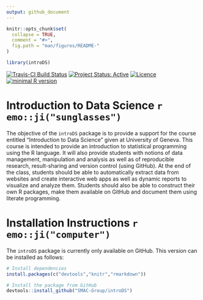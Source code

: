 ```yaml
---
output: github_document
---
```


<!-- README.md is generated from README.Rmd. Please edit that file -->

```r
knitr::opts_chunk$set(
  collapse = TRUE,
  comment = "#>",
  fig.path = "man/figures/README-"
)

library(introDS)
```

[![Travis-CI Build Status](https://travis-ci.org/SMAC-Group/introDS.svg?branch=master)](https://travis-ci.org/SMAC-Group/introDS)
[![Project Status: Active](http://www.repostatus.org/badges/latest/active.svg)](http://www.repostatus.org/#active)
[![Licence](https://img.shields.io/badge/licence-AGPL--3.0-blue.svg)](https://opensource.org/licenses/AGPL-3.0)
[![minimal R version](https://img.shields.io/badge/R%3E%3D-3.5.0-6666ff.svg)](https://cran.r-project.org/)


# Introduction to Data Science `r emo::ji("sunglasses")`

The objective of the `introDS` package is to provide a support for the course entitled "Introduction to Data Science" given at University of Geneva. This course is intended to provide an introduction to statistical programming using the R language. It will also provide students with notions of data management, manipulation and analysis as well as of reproducible research, result-sharing and version control (using GitHub). At the end of the class, students should be able to automatically extract data from websites and create interactive web apps as well as dynamic reports to visualize and analyze them. Students should also be able to construct their own R packages, make them available on GitHub and document them using literate programming.

# Installation Instructions `r emo::ji("computer")`

The `introDS` package is currently only available on GitHub. This version can be installed as follows:

```r
# Install dependencies
install.packages(c("devtools","knitr","rmarkdown"))

# Install the package from GitHub
devtools::install_github("SMAC-Group/introDS")
```

